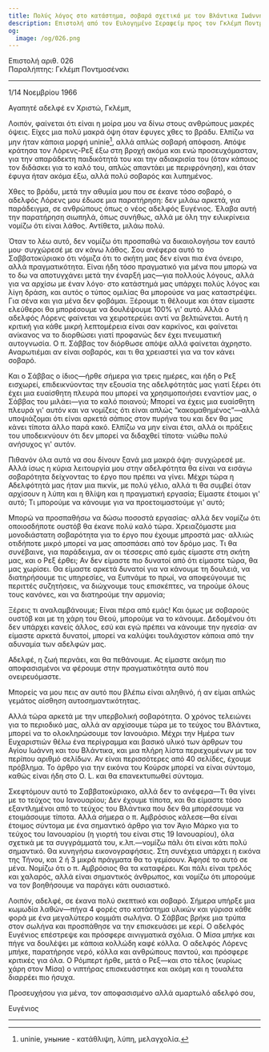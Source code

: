 ```yaml
---
title: Πολύς λόγος στο κατάστημα, σοβαρά σχετικά με τον Βλάντικα Ιωάννη Ορθόδοξο Λόγο
description: Επιστολή από τον Ευλογημένο Σεραφείμ προς τον Γκλέμπ Ποντμοσένσκι.
og:
  image: /og/026.png
---
```


<div style={{textAlign:'right', fontFamily:'monospace'}}>Επιστολή αριθ. 026</div>
<div style={{textAlign:'left', fontFamily:'monospace'}}>Παραλήπτης: Γκλέμπ Ποντμοσένσκι</div>

---

1/14 Νοεμβρίου 1966

Αγαπητέ αδελφέ εν Χριστώ, Γκλέμπ,

Λοιπόν, φαίνεται ότι είναι η μοίρα μου να δίνω στους ανθρώπους μακρές όψεις. Είχες μια πολύ μακρά όψη όταν έφυγες χθες το βράδυ. Ελπίζω να μην ήταν κάποια μορφή uninie[^1], αλλά απλώς σοβαρή απόφαση. Απόψε κράτησα τον Λόρενς-Ρεξ έξω στη βροχή ακόμα και ενώ προσευχόμασταν, για την απαράδεκτη παιδικότητά του και την αδιακρισία του (όταν κάποιος τον διδάσκει για το καλό του, απλώς απαντάει με περιφρόνηση), και όταν έφυγα ήταν ακόμα έξω, αλλά πολύ σοβαρός και λυπημένος.

Χθες το βράδυ, μετά την αθυμία μου που σε έκανε τόσο σοβαρό, ο αδελφός Λόρενς μου έδωσε μια παρατήρηση: δεν μιλάω αρκετά, για παράδειγμα, σε ανθρώπους όπως ο νέος αδελφός Ευγένιος. Έλαβα αυτή την παρατήρηση σιωπηλά, όπως συνήθως, αλλά με όλη την ειλικρίνεια νομίζω ότι είναι λάθος. Αντίθετα, μιλάω πολύ.

Όταν το λέω αυτό, δεν νομίζω ότι προσπαθώ να δικαιολογήσω τον εαυτό μου· συγχώρεσέ με αν κάνω λάθος. Σου ανέφερα αυτό το Σαββατοκύριακο ότι νόμιζα ότι το σκήτη μας δεν είναι πια ένα όνειρο, αλλά πραγματικότητα. Είναι ήδη τόσο πραγματικό για μένα που μπορώ να το δω να αποτυγχάνει μετά την έναρξή μας—για πολλούς λόγους, αλλά για να αρχίσω με έναν λόγο· στο κατάστημά μας υπάρχει πολύς λόγος και λίγη δράση, και αυτός ο τύπος ομιλίας θα μπορούσε να μας καταστρέψει. Για σένα και για μένα δεν φοβάμαι. Ξέρουμε τι θέλουμε και όταν είμαστε ελεύθεροι θα μπορέσουμε να δουλέψουμε 100% γι' αυτό. Αλλά ο αδελφός Λόρενς φαίνεται να χειροτερεύει αντί να βελτιώνεται. Αυτή η κριτική για κάθε μικρή λεπτομέρεια είναι σαν καρκίνος, και φαίνεται ανίκανος να το διορθώσει γιατί προφανώς δεν έχει πνευματική αυτογνωσία. Ο π. Σάββας τον διόρθωσε απόψε αλλά φαίνεται άχρηστο. Αναρωτιέμαι αν είναι σοβαρός, και τι θα χρειαστεί για να τον κάνει σοβαρό.

Και ο Σάββας ο ίδιος—ήρθε σήμερα για τρεις ημέρες, και ήδη ο Ρεξ εισχωρεί, επιδεικνύοντας την εξουσία της αδελφότητάς μας γιατί ξέρει ότι έχει μια ευαίσθητη πλευρά που μπορεί να χρησιμοποιήσει εναντίον μας, ο Σάββας του μιλάει—για το καλό ποιανού; Μπορεί να έχεις μια ευαίσθητη πλευρά γι' αυτόν και να νομίζεις ότι είναι απλώς “κακομαθημένος”—αλλά υποψιάζομαι ότι είναι αρκετά σάπιος στον πυρήνα του και δεν θα μας κάνει τίποτα άλλο παρά κακό. Ελπίζω να μην είναι έτσι, αλλά οι πράξεις του υποδεικνύουν ότι δεν μπορεί να διδαχθεί τίποτα· νιώθω πολύ ανήσυχος γι' αυτόν.

Πιθανόν όλα αυτά να σου δίνουν ξανά μια μακρά όψη· συγχώρεσέ με. Αλλά ίσως η κύρια λειτουργία μου στην αδελφότητα θα είναι να εισάγω σοβαρότητα δείχνοντας το έργο που πρέπει να γίνει. Μέχρι τώρα η Αδελφότητά μας ήταν μια πικνίκ, με πολύ γέλιο, αλλά τι θα συμβεί όταν αρχίσουν η λύπη και η θλίψη και η πραγματική εργασία; Είμαστε έτοιμοι γι' αυτό; Τι μπορούμε να κάνουμε για να προετοιμαστούμε γι' αυτό;

Μπορώ να προσπαθήσω να δώσω ποσοστά εργασίας· αλλά δεν νομίζω ότι οποιοσδήποτε ουστόβ θα έκανε πολύ καλό τώρα. Χρειαζόμαστε μια μονοδιάστατη σοβαρότητα για το έργο που έχουμε μπροστά μας· αλλιώς οτιδήποτε μικρό μπορεί να μας αποσπάσει από τον δρόμο μας. Τι θα συνέβαινε, για παράδειγμα, αν οι τέσσερις από εμάς είμαστε στη σκήτη μας, και ο Ρεξ έρθει; Αν δεν είμαστε πιο δυνατοί από ότι είμαστε τώρα, θα μας χωρίσει. Θα είμαστε αρκετά δυνατοί για να κάνουμε τη δουλειά, να διατηρήσουμε τις υπηρεσίες, να ξυπνάμε το πρωί, να αποφεύγουμε τις περιττές συζητήσεις, να διώχνουμε τους επισκέπτες, να τηρούμε όλους τους κανόνες, και να διατηρούμε την αρμονία;

Ξέρεις τι αναλαμβάνουμε; Είναι πέρα από εμάς! Και όμως με σοβαρούς ουστόβ και με τη χάρη του Θεού, μπορούμε να το κάνουμε. Δεδομένου ότι δεν υπάρχει κανείς άλλος, εσύ και εγώ πρέπει να κάνουμε την ηγεσία· αν είμαστε αρκετά δυνατοί, μπορεί να καλύψει τουλάχιστον κάποια από την αδυναμία των αδελφών μας.

Αδελφέ, η ζωή περνάει, και θα πεθάνουμε. Ας είμαστε ακόμη πιο αποφασισμένοι να φέρουμε στην πραγματικότητα αυτό που ονειρευόμαστε.

Μπορείς να μου πεις αν αυτό που βλέπω είναι αληθινό, ή αν είμαι απλώς γεμάτος αίσθηση αυτοσημαντικότητας.

Αλλά τώρα αρκετά με την υπερβολική σοβαρότητα. Ο χρόνος τελειώνει για το περιοδικό μας, αλλά αν αρχίσουμε τώρα με το τεύχος του Βλάντικα, μπορεί να το ολοκληρώσουμε τον Ιανουάριο. Μέχρι την Ημέρα των Ευχαριστιών θέλω ένα περίγραμμα και βασικό υλικό των άρθρων του Αγίου Ιωάννη και του Βλάντικα, και μια πλήρη λίστα περιεχομένων με τον περίπου αριθμό σελίδων. Αν είναι περισσότερες από 40 σελίδες, έχουμε πρόβλημα. Το άρθρο για την εικόνα του Κούρσκ μπορεί να είναι σύντομο, καθώς είναι ήδη στο O. L. και θα επανεκτυπωθεί σύντομα.

Σκεφτόμουν αυτό το Σαββατοκύριακο, αλλά δεν το ανέφερα—Τι θα γίνει με το τεύχος του Ιανουαρίου; Δεν έχουμε τίποτα, και θα είμαστε τόσο εξαντλημένοι από το τεύχος του Βλάντικα που δεν θα μπορέσουμε να ετοιμάσουμε τίποτα. Αλλά σήμερα ο π. Αμβρόσιος κάλεσε—θα είναι έτοιμος σύντομα με ένα σημαντικό άρθρο για τον Άγιο Μάρκο για το τεύχος του Ιανουαρίου (η γιορτή του είναι στις 19 Ιανουαρίου), όλα σχετικά με τα συγγράμματά του, κ.λπ.—νομίζω πάλι ότι είναι κάτι πολύ σημαντικό. Θα κυνηγήσω εικονογραφήσεις. Στη συνέχεια υπάρχει η εικόνα της Τήνου, και 2 ή 3 μικρά πράγματα θα το γεμίσουν. Άφησέ το αυτό σε μένα. Νομίζω ότι ο π. Αμβρόσιος θα τα καταφέρει. Και πάλι είναι τρελός και χαλαρός, αλλά είναι σημαντικός άνθρωπος, και νομίζω ότι μπορούμε να τον βοηθήσουμε να παράγει κάτι ουσιαστικό.

Λοιπόν, αδελφέ, σε έκανα πολύ σκεπτικό και σοβαρό. Σήμερα υπήρξε μια κωμωδία λαθών—πήγα 4 φορές στο κατάστημα υλικών και γύρισα κάθε φορά με ένα μεγαλύτερο κομμάτι σωλήνα. Ο Σάββας βρήκε μια τρύπα στον σωλήνα και προσπάθησε να την επισκευάσει με κερί. Ο αδελφός Ευγένιος επέστρεψε και πρόσφερε αινιγματικά σχόλια. Ο Μίσα μπήκε και πήγε να δουλέψει με κάποια κολλώδη καφέ κόλλα. Ο αδελφός Λόρενς μπήκε, παρατήρησε νερό, κόλλα και ανθρώπους παντού, και πρόσφερε κριτικές για όλα. Ο Ρόμπερτ ήρθε, μετά ο Ρεξ—και στο τέλος (κυρίως χάρη στον Μίσα) ο νιπτήρας επισκευάστηκε και ακόμη και η τουαλέτα διαρρέει πιο ήσυχα.

Προσευχήσου για μένα, τον αποφασισμένο αλλά αμαρτωλό αδελφό σου,

Ευγένιος

---

[^1]: uninie, уныние - κατάθλιψη, λύπη, μελαγχολία.
